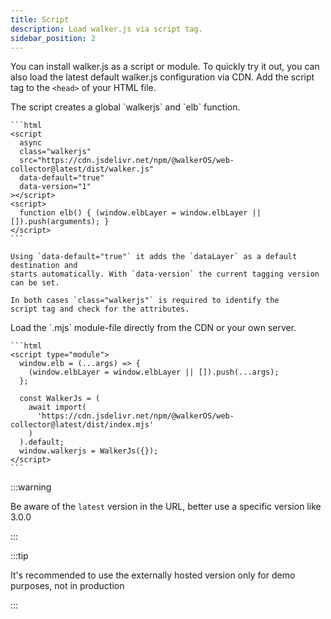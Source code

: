```yaml
---
title: Script
description: Load walker.js via script tag.
sidebar_position: 2
---
```



<PackageLink github="packages/web/collector" />

You can install walker.js as a script or module. To quickly try it out, you can
also load the latest default walker.js configuration via CDN. Add the script tag
to the `<head>` of your HTML file.

<Tabs>
  <TabItem value="script" label="Script" default>
      The script creates a global `walkerjs` and `elb` function.

    ```html
    <script
      async
      class="walkerjs"
      src="https://cdn.jsdelivr.net/npm/@walkerOS/web-collector@latest/dist/walker.js"
      data-default="true"
      data-version="1"
    ></script>
    <script>
      function elb() { (window.elbLayer = window.elbLayer || []).push(arguments); }
    </script>
    ```

    Using `data-default="true"` it adds the `dataLayer` as a default destination and
    starts automatically. With `data-version` the current tagging version
    can be set.

    In both cases `class="walkerjs"` is required to identify the
    script tag and check for the attributes.

  </TabItem>
  <TabItem value="module" label="Module">
    Load the `.mjs` module-file directly from the CDN or your own server.
    
    ```html
    <script type="module">
      window.elb = (...args) => {
        (window.elbLayer = window.elbLayer || []).push(...args);
      };

      const WalkerJs = (
        await import(
          'https://cdn.jsdelivr.net/npm/@walkerOS/web-collector@latest/dist/index.mjs'
        )
      ).default;
      window.walkerjs = WalkerJs({});
    </script>
    ```

  </TabItem>
</Tabs>

:::warning

Be aware of the `latest` version in the URL, better use a specific version like
3.0.0

:::

:::tip

It's recommended to use the externally hosted version only for demo purposes,
not in production

:::


